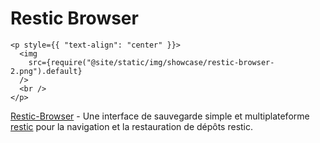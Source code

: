 # Restic Browser

```mdx-code-block
<p style={{ "text-align": "center" }}>
  <img
    src={require("@site/static/img/showcase/restic-browser-2.png").default}
  />
  <br />
</p>
```

[Restic-Browser](https://github.com/emuell/restic-browser) - Une interface de sauvegarde simple et multiplateforme [restic](https://github.com/restic/restic) pour la navigation et la restauration de dépôts restic.
